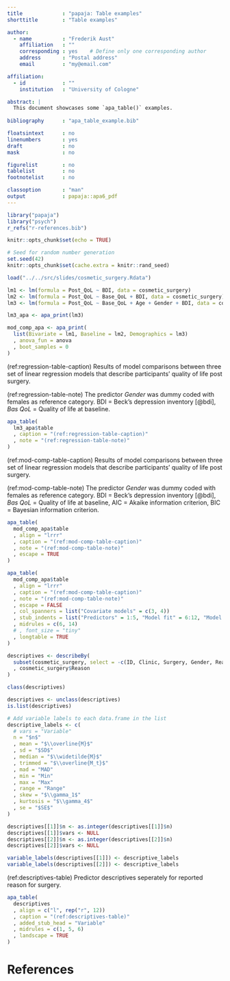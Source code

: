 ```yaml
---
title             : "papaja: Table examples"
shorttitle        : "Table examples"

author: 
  - name          : "Frederik Aust"
    affiliation   : ""
    corresponding : yes    # Define only one corresponding author
    address       : "Postal address"
    email         : "my@email.com"

affiliation:
  - id            : ""
    institution   : "University of Cologne"

abstract: |
  This document showcases some `apa_table()` examples.
  
bibliography      : "apa_table_example.bib"

floatsintext      : no
linenumbers       : yes
draft             : no
mask              : no

figurelist        : no
tablelist         : no
footnotelist      : no

classoption       : "man"
output            : papaja::apa6_pdf
---
```


```r
library("papaja")
library("psych")
r_refs("r-references.bib")

knitr::opts_chunk$set(echo = TRUE)
```

```r
# Seed for random number generation
set.seed(42)
knitr::opts_chunk$set(cache.extra = knitr::rand_seed)
```

```r
load("../../src/slides/cosmetic_surgery.Rdata")
```

```r
lm1 <- lm(formula = Post_QoL ~ BDI, data = cosmetic_surgery)
lm2 <- lm(formula = Post_QoL ~ Base_QoL + BDI, data = cosmetic_surgery)
lm3 <- lm(formula = Post_QoL ~ Base_QoL + Age + Gender + BDI, data = cosmetic_surgery)

lm3_apa <- apa_print(lm3)

mod_comp_apa <- apa_print(
  list(Bivariate = lm1, Baseline = lm2, Demographics = lm3)
  , anova_fun = anova
  , boot_samples = 0
)
```

(ref:regression-table-caption) Results of model comparisons between three set of linear regression models that describe participants' quality of life post surgery.

(ref:regression-table-note) The predictor *Gender* was dummy coded with females as reference category. BDI = Beck's depression inventory [@bdi], *Bas QoL* = Quality of life at baseline.

```r
apa_table(
  lm3_apa$table
  , caption = "(ref:regression-table-caption)"
  , note = "(ref:regression-table-note)"
)
```

(ref:mod-comp-table-caption) Results of model comparisons between three set of linear regression models that describe participants' quality of life post surgery.

(ref:mod-comp-table-note) The predictor *Gender* was dummy coded with females as reference category. BDI = Beck's depression inventory [@bdi], *Bas QoL* = Quality of life at baseline, AIC = Akaike information criterion, BIC = Bayesian information criterion.

```r
apa_table(
  mod_comp_apa$table
  , align = "lrrr"
  , caption = "(ref:mod-comp-table-caption)"
  , note = "(ref:mod-comp-table-note)"
  , escape = TRUE
)
```

```r
apa_table(
  mod_comp_apa$table
  , align = "lrrr"
  , caption = "(ref:mod-comp-table-caption)"
  , note = "(ref:mod-comp-table-note)"
  , escape = FALSE
  , col_spanners = list("Covariate models" = c(3, 4))
  , stub_indents = list("Predictors" = 1:5, "Model fit" = 6:12, "Model comparison" = 13:19)
  , midrules = c(6, 14)
  # , font_size = "tiny"
  , longtable = TRUE
)
```

```r
descriptives <- describeBy(
  subset(cosmetic_surgery, select = -c(ID, Clinic, Surgery, Gender, Reason))
  , cosmetic_surgery$Reason
)

class(descriptives)

descriptives <- unclass(descriptives)
is.list(descriptives)

# Add variable labels to each data.frame in the list
descriptive_labels <- c(
  # vars = "Variable"
  n = "$n$"
  , mean = "$\\overline{M}$"
  , sd = "$SD$"
  , median = "$\\widetilde{M}$"
  , trimmed = "$\\overline{M_t}$"
  , mad = "MAD"
  , min = "Min"
  , max = "Max"
  , range = "Range"
  , skew = "$\\gamma_1$"
  , kurtosis = "$\\gamma_4$"
  , se = "$SE$"
)

descriptives[[1]]$n <- as.integer(descriptives[[1]]$n)
descriptives[[1]]$vars <- NULL
descriptives[[2]]$n <- as.integer(descriptives[[2]]$n)
descriptives[[2]]$vars <- NULL

variable_labels(descriptives[[1]]) <- descriptive_labels
variable_labels(descriptives[[2]]) <- descriptive_labels
```

(ref:descriptives-table) Predictor descriptives seperately for reported reason for surgery.

```r
apa_table(
  descriptives
  , align = c("l", rep("r", 12))
  , caption = "(ref:descriptives-table)"
  , added_stub_head = "Variable"
  , midrules = c(1, 5, 6)
  , landscape = TRUE
)
```


\newpage

# References

::: {#refs}
:::
